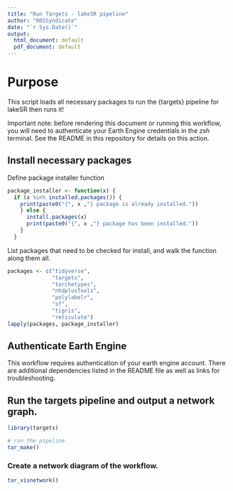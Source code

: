 ```yaml
---
title: "Run Targets - lakeSR pipeline"
author: "ROSSyndicate"
date: "`r Sys.Date()`"
output:
  html_document: default
  pdf_document: default
---
```


# Purpose

This script loads all necessary packages to run the {targets} pipeline for 
lakeSR then runs it! 

Important note: before rendering this document or running this workflow, you 
will need to authenticate your Earth Engine credentials in the *zsh* terminal. 
See the README in this repository for details on this action.

## Install necessary packages

Define package installer function

```r
package_installer <- function(x) {
  if (x %in% installed.packages()) {
    print(paste0("{", x ,"} package is already installed."))
    } else {
      install.packages(x)
      print(paste0("{", x ,"} package has been installed."))
    }
  }
```

List packages that need to be checked for install, and walk the function along them all.

```r
packages <- c("tidyverse",
              "targets",
              "tarchetypes",
              "nhdplusTools",
              "polylabelr",
              "sf",
              "tigris",
              "reticulate")
lapply(packages, package_installer)
```

## Authenticate Earth Engine

This workflow requires authentication of your earth engine account. There are 
additional dependencies listed in the README file as well as links for 
troubleshooting. 

## Run the targets pipeline and output a network graph.

```r
library(targets)

# run the pipeline
tar_make()

```

### Create a network diagram of the workflow.

```r
tar_visnetwork()
```

